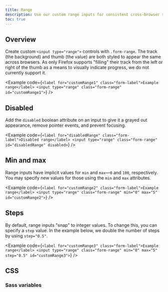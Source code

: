 ```yaml
---
title: Range
description: Use our custom range inputs for consistent cross-browser styling and built-in customization.
toc: true
---
```


## Overview

Create custom `<input type="range">` controls with `.form-range`. The track (the background) and thumb (the value) are both styled to appear the same across browsers. As only Firefox supports "filling" their track from the left or right of the thumb as a means to visually indicate progress, we do not currently support it.

<Example code={`<label for="customRange1" class="form-label">Example range</label>
<input type="range" class="form-range" id="customRange1">`} />

## Disabled

Add the `disabled` boolean attribute on an input to give it a grayed out appearance, remove pointer events, and prevent focusing.

<Example code={`<label for="disabledRange" class="form-label">Disabled range</label>
<input type="range" class="form-range" id="disabledRange" disabled>`} />

## Min and max

Range inputs have implicit values for `min` and `max`—`0` and `100`, respectively. You may specify new values for those using the `min` and `max` attributes.

<Example code={`<label for="customRange2" class="form-label">Example range</label>
<input type="range" class="form-range" min="0" max="5" id="customRange2">`} />

## Steps

By default, range inputs "snap" to integer values. To change this, you can specify a `step` value. In the example below, we double the number of steps by using `step="0.5"`.

<Example code={`<label for="customRange3" class="form-label">Example range</label>
<input type="range" class="form-range" min="0" max="5" step="0.5" id="customRange3">`} />

## CSS

### Sass variables

<ScssDocs name="form-range-variables" file="scss/_variables.scss" />
